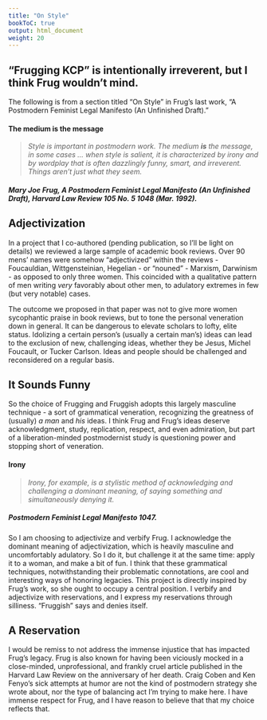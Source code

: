 ```yaml
---
title: "On Style"
bookToC: true
output: html_document
weight: 20
---
```


## "Frugging KCP" is intentionally irreverent, but I think Frug wouldn't mind. 

The following is from a section titled "On Style" in Frug's last work, "A Postmodern Feminist Legal Manifesto (An Unfinished Draft)."

#### The medium is the message
> *Style is important in postmodern work. The medium **is** the message, in some cases ... when style is salient, it is characterized by irony and by wordplay that is often dazzlingly funny, smart, and irreverent. Things aren't just what they seem.*

##### Mary Joe Frug, A Postmodern Feminist Legal Manifesto (An Unfinished Draft), Harvard Law Review 105 No. 5 1048 (Mar. 1992).

## Adjectivization

In a project that I co-authored (pending publication, so I'll be light on details) we reviewed a large sample of academic book reviews. Over 90 mens' names were somehow "adjectivized" within the reviews - Foucauldian, Wittgensteinian, Hegelian - or "nouned" - Marxism, Darwinism - as opposed to only three women. This coincided with a qualitative pattern of men writing *very* favorably about other men, to adulatory extremes in few (but very notable) cases. 

The outcome we proposed in that paper was not to give more women sycophantic praise in book reviews, but to tone the personal veneration down in general. It can be dangerous to elevate scholars to lofty, elite status. Idolizing a certain person's (usually a certain man's) ideas can lead to the exclusion of new, challenging ideas, whether they be Jesus, Michel Foucault, or Tucker Carlson. Ideas and people should be challenged and reconsidered on a regular basis.

## It Sounds Funny 

So the choice of Frugging and Fruggish adopts this largely masculine technique - a sort of grammatical veneration, recognizing the greatness of (usually) *a man* and *his* ideas. I think Frug and Frug's ideas deserve acknowledgment, study, replication, respect, and even admiration, but part of a liberation-minded postmodernist study is questioning power and stopping short of veneration. 

#### Irony
> *Irony, for example, is a stylistic method of acknowledging and challenging a dominant meaning, of saying something and simultaneously denying it.*

##### Postmodern Feminist Legal Manifesto 1047.

So I am choosing to adjectivize and verbify Frug. I acknowledge the dominant meaning of adjectivization, which is heavily masculine and uncomfortably adulatory. So I do it, but challenge it at the same time: apply it to a woman, and make a bit of fun. I think that these grammatical techniques, notwithstanding their problematic connotations, are cool and interesting ways of honoring legacies. This project is directly inspired by Frug's work, so she ought to occupy a central position. I verbify and adjectivize with reservations, and I express my reservations through silliness. "Fruggish" says and denies itself. 

## A Reservation

I would be remiss to not address the immense injustice that has impacted Frug's legacy. Frug is also known for having been viciously mocked in a close-minded, unprofessional, and frankly cruel article published in the Harvard Law Review on the anniversary of her death. Craig Coben and Ken Fenyo's sick attempts at humor are not the kind of postmodern strategy she wrote about, nor the type of balancing act I'm trying to make here. I have immense respect for Frug, and I have reason to believe that that my choice reflects that.
